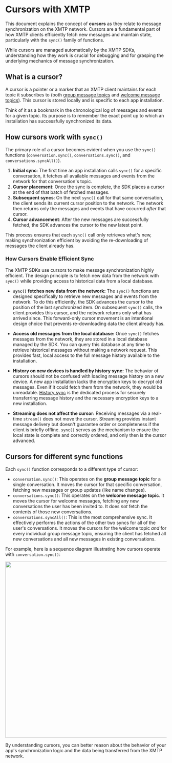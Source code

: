 
# Cursors with XMTP

This document explains the concept of **cursors** as they relate to message synchronization on the XMTP network. Cursors are a fundamental part of how XMTP clients efficiently fetch new messages and maintain state, particularly with the `sync()` family of functions.

While cursors are managed automatically by the XMTP SDKs, understanding how they work is crucial for debugging and for grasping the underlying mechanics of message synchronization.

## What is a cursor?

A cursor is a pointer or a marker that an XMTP client maintains for each topic it subscribes to (both [group message topics](/protocol/topics#group-message-topic) and [welcome message topics](/protocol/topics#welcome-message-topic)). This cursor is stored locally and is specific to each app installation.

Think of it as a bookmark in the chronological log of messages and events for a given topic. Its purpose is to remember the exact point up to which an installation has successfully synchronized its data.

## How cursors work with `sync()`

The primary role of a cursor becomes evident when you use the `sync()` functions (`conversation.sync()`, `conversations.sync()`, and `conversations.syncAll()`).

1.  **Initial sync**: The first time an app installation calls `sync()` for a specific conversation, it fetches all available messages and events from the network for that conversation's topic.
2.  **Cursor placement**: Once the sync is complete, the SDK places a cursor at the end of that batch of fetched messages.
3.  **Subsequent syncs**: On the next `sync()` call for that same conversation, the client sends its current cursor position to the network. The network then returns only the messages and events that have occurred *after* that cursor.
4.  **Cursor advancement**: After the new messages are successfully fetched, the SDK advances the cursor to the new latest point.

This process ensures that each `sync()` call only retrieves what's new, making synchronization efficient by avoiding the re-downloading of messages the client already has.

### How Cursors Enable Efficient Sync

The XMTP SDKs use cursors to make message synchronization highly efficient. The design principle is to fetch new data from the network with `sync()` while providing access to historical data from a local database.

- **`sync()` fetches new data from the network:** The `sync()` functions are designed specifically to retrieve new messages and events from the network. To do this efficiently, the SDK advances the cursor to the position of the last synchronized item. On subsequent `sync()` calls, the client provides this cursor, and the network returns only what has arrived since. This forward-only cursor movement is an intentional design choice that prevents re-downloading data the client already has.

- **Access old messages from the local database:** Once `sync()` fetches messages from the network, they are stored in a local database managed by the SDK. You can query this database at any time to retrieve historical messages without making a network request. This provides fast, local access to the full message history available to the installation.

- **History on new devices is handled by history sync:** The behavior of cursors should not be confused with loading message history on a new device. A new app installation lacks the encryption keys to decrypt old messages. Even if it could fetch them from the network, they would be unreadable. [History sync](/inboxes/history-sync) is the dedicated process for securely transferring message history and the necessary encryption keys to a new installation.

- **Streaming does not affect the cursor:** Receiving messages via a real-time `stream()` does not move the cursor. Streaming provides instant message delivery but doesn't guarantee order or completeness if the client is briefly offline. `sync()` serves as the mechanism to ensure the local state is complete and correctly ordered, and only then is the cursor advanced.

## Cursors for different sync functions

Each `sync()` function corresponds to a different type of cursor:

- `conversation.sync()`: This operates on the **group message topic** for a single conversation. It moves the cursor for that specific conversation, fetching new messages or group updates (like name changes).
- `conversations.sync()`: This operates on the **welcome message topic**. It moves the cursor for welcome messages, fetching any new conversations the user has been invited to. It does *not* fetch the contents of those new conversations.
- `conversations.syncAll()`: This is the most comprehensive sync. It effectively performs the actions of the other two syncs for all of the user's conversations. It moves the cursors for the welcome topic *and* for every individual group message topic, ensuring the client has fetched all new conversations and all new messages in existing conversations.

For example, here is a sequence diagram illustrating how cursors operate with `conversation.sync()`:

<Zoom>
  <img src="https://raw.githubusercontent.com/xmtp/docs-xmtp-org/refs/heads/main/docs/pages/img/cursor-for-convo-sync.png" width="550px" />
</Zoom>

By understanding cursors, you can better reason about the behavior of your app's synchronization logic and the data being transferred from the XMTP network.
